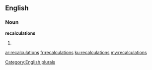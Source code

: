 ==English==

===Noun===
'''recalculations'''

# {{plural of|recalculation}}

[[Category:English plurals]]

[[ar:recalculations]]
[[fr:recalculations]]
[[ku:recalculations]]
[[my:recalculations]]